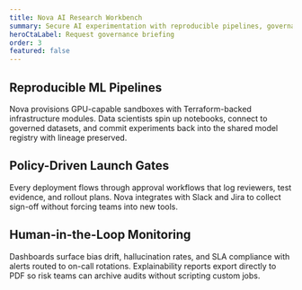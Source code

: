```yaml
---
title: Nova AI Research Workbench
summary: Secure AI experimentation with reproducible pipelines, governance guardrails, and integrated model deployment workflows.
heroCtaLabel: Request governance briefing
order: 3
featured: false
---
```


[//]: # 'NOTE: HERO SLOT CONTRACT — Include "AI" in the headline to align with high-intent queries.'
[//]: # 'NOTE: Lead CTA should reference governance or security themes to resonate with compliance teams.'

## Reproducible ML Pipelines

Nova provisions GPU-capable sandboxes with Terraform-backed infrastructure modules. Data scientists
spin up notebooks, connect to governed datasets, and commit experiments back into the shared model
registry with lineage preserved.

## Policy-Driven Launch Gates

Every deployment flows through approval workflows that log reviewers, test evidence, and rollout
plans. Nova integrates with Slack and Jira to collect sign-off without forcing teams into new tools.

## Human-in-the-Loop Monitoring

Dashboards surface bias drift, hallucination rates, and SLA compliance with alerts routed to on-call
rotations. Explainability reports export directly to PDF so risk teams can archive audits without
scripting custom jobs.

[//]: # 'NOTE: EXTENSIBILITY — Future authors can embed live code samples via fenced blocks. Prefer TypeScript for SDK snippets to align with our primary developer ecosystem.'
